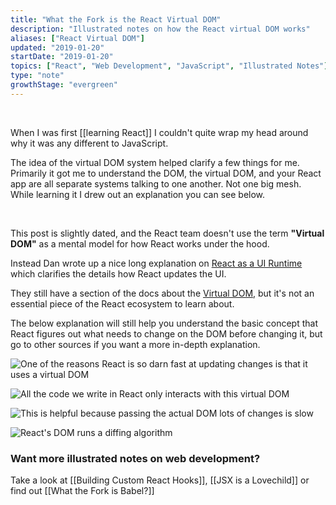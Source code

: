 ```yaml
---
title: "What the Fork is the React Virtual DOM"
description: "Illustrated notes on how the React virtual DOM works"
aliases: ["React Virtual DOM"]
updated: "2019-01-20"
startDate: "2019-01-20"
topics: ["React", "Web Development", "JavaScript", "Illustrated Notes"]
type: "note"
growthStage: "evergreen"
---
```


<BasicImage
  width="550"
  alt="A drawing of the react logo and two browser windows stacked on top of each other"
  src="https://res.cloudinary.com/dg3gyk0gu/image/upload/c_scale,w_400/v1592834724/maggieappleton.com/egghead-course-notes/react-vdom/thumb_2x.png"
/>

<br />

<IntroParagraph>

When I was first [[learning React]] I couldn't quite wrap my head around why it was any different to JavaScript.

</IntroParagraph>

The idea of the virtual DOM system helped clarify a few things for me. Primarily it got me to understand the DOM, the virtual DOM, and your React app are all separate systems talking to one another. Not one big mesh. While learning it I drew out an explanation you can see below.

<br />

<Alert>

This post is slightly dated, and the React team doesn't use the term **"Virtual DOM"** as a mental model for how React works under the hood.

<TweetEmbed tweetId="1066328666341294080" />

Instead Dan wrote up a nice long explanation on <a href="https://overreacted.io/react-as-a-ui-runtime/">React as a UI Runtime</a> which clarifies the details how React updates the UI.

They still have a section of the docs about the [Virtual DOM](https://reactjs.org/docs/faq-internals.html), but it's not an essential piece of the React ecosystem to learn about.

The below explanation will still help you understand the basic concept that React figures out what needs to change on the DOM before changing it, but go to other sources if you want a more in-depth explanation.

</Alert>

<img
  alt="One of the reasons React is so darn fast at updating changes  is that it uses a virtual DOM"
  src="https://res.cloudinary.com/dg3gyk0gu/image/upload/v1592262854/maggieappleton.com/egghead-course-notes/react-vdom/ReactVDom_1_2x.png"
/>

<img
  alt="All the code we write in React only interacts with this virtual DOM"
  src="https://res.cloudinary.com/dg3gyk0gu/image/upload/v1592262852/maggieappleton.com/egghead-course-notes/react-vdom/ReactVDom_2_2x.png"
/>

<img
  alt="This is helpful because passing the actual DOM lots of changes is slow"
  src="https://res.cloudinary.com/dg3gyk0gu/image/upload/v1592262852/maggieappleton.com/egghead-course-notes/react-vdom/ReactVDom_3_2x.png"
/>

<img
  alt="React's DOM runs a diffing algorithm"
  src="https://res.cloudinary.com/dg3gyk0gu/image/upload/v1592262854/maggieappleton.com/egghead-course-notes/react-vdom/ReactVDom_4_2x.png"
/>

### Want more illustrated notes on web development?

Take a look at [[Building Custom React Hooks]], [[JSX is a Lovechild]] or find out [[What the Fork is Babel?]]
